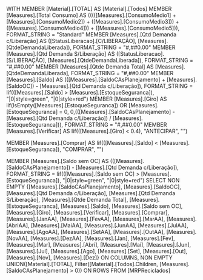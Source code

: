 WITH
MEMBER [Material].[TOTAL] AS
    [Material].[Todos]
MEMBER [Measures].[Total Consumo] AS
    (((([Measures].[ConsumoMedio1] + [Measures].[ConsumoMedio2]) + ([Measures].[ConsumoMedio3])) + ([Measures].[ConsumoMedio4])) + ([Measures].[ConsumoMedio5])), FORMAT_STRING = "Standard"
MEMBER [Measures].[Qtd Demanda c/Liberação] AS
    ([StatusLiberacao].[C/LIBERAÇÃO], [Measures].[QtdeDemandaLiberada]), FORMAT_STRING = "#,##0.00"
MEMBER [Measures].[Qtd Demanda S/Liberação] AS
    ([StatusLiberacao].[S/LIBERAÇÃO], [Measures].[QtdeDemandaLiberada]), FORMAT_STRING = "#,##0.00"
MEMBER [Measures].[Qtde Demanda Total] AS
    [Measures].[QtdeDemandaLiberada], FORMAT_STRING = "#,##0.00"
MEMBER [Measures].[Saldo] AS
    (([Measures].[SaldoCAsPlanejamento] + [Measures].[SaldoOC]) - [Measures].[Qtd Demanda c/Liberação]), FORMAT_STRING = Iif(([Measures].[Saldo] > [Measures].[EstoqueSeguranca]), "|0|style=green", "|0|style=red")
MEMBER [Measures].[Giro] AS
    iif(IsEmpty([Measures].[EstoqueSeguranca]) OR [Measures].[EstoqueSeguranca] = 0, 0,(([Measures].[SaldoCAsPlanejamento] - [Measures].[Qtd Demanda c/Liberação]) / [Measures].[EstoqueSeguranca])), FORMAT_STRING = "#,##0.00"
MEMBER [Measures].[Verificar] AS
    Iif(([Measures].[Giro] < 0.4), "ANTECIPAR", "")

MEMBER [Measures].[Comprar] AS
    Iif(([Measures].[Saldo] < [Measures].[EstoqueSeguranca]), "COMPRAR", "")

MEMBER [Measures].[Saldo sem OC] AS
    (([Measures].[SaldoCAsPlanejamento]) - [Measures].[Qtd Demanda c/Liberação]), FORMAT_STRING = Iif(([Measures].[Saldo sem OC] > [Measures].[EstoqueSeguranca]), "|0|style=green", "|0|style=red")
SELECT
NON EMPTY {[Measures].[SaldoCAsPlanejamento], [Measures].[SaldoOC], [Measures].[Qtd Demanda c/Liberação], [Measures].[Qtd Demanda S/Liberação], [Measures].[Qtde Demanda Total], [Measures].[EstoqueSeguranca], [Measures].[Saldo], [Measures].[Saldo sem OC], [Measures].[Giro], [Measures].[Verificar], [Measures].[Comprar], [Measures].[JanAA], [Measures].[FevAA], [Measures].[MarAA], [Measures].[AbriAA], [Measures].[MaiAA], [Measures].[JunAA], [Measures].[JulAA], [Measures].[AgoAA], [Measures].[SetAA], [Measures].[OutAA], [Measures].[NovAA], [Measures].[DezAA], [Measures].[Jan], [Measures].[Fev], [Measures].[Mar], [Measures].[Abri], [Measures].[Mai], [Measures].[Jun], [Measures].[Jul], [Measures].[Ago], [Measures].[Set], [Measures].[Out], [Measures].[Nov], [Measures].[Dez]} ON COLUMNS,
NON EMPTY UNION([Material].[TOTAL], Filter([Material].[Todos].Children, [Measures].[SaldoCAsPlanejamento] > 0)) ON ROWS
FROM [MRPReciclados]

